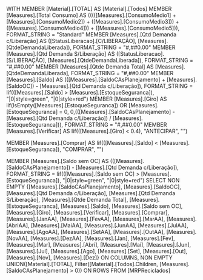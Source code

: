 WITH
MEMBER [Material].[TOTAL] AS
    [Material].[Todos]
MEMBER [Measures].[Total Consumo] AS
    (((([Measures].[ConsumoMedio1] + [Measures].[ConsumoMedio2]) + ([Measures].[ConsumoMedio3])) + ([Measures].[ConsumoMedio4])) + ([Measures].[ConsumoMedio5])), FORMAT_STRING = "Standard"
MEMBER [Measures].[Qtd Demanda c/Liberação] AS
    ([StatusLiberacao].[C/LIBERAÇÃO], [Measures].[QtdeDemandaLiberada]), FORMAT_STRING = "#,##0.00"
MEMBER [Measures].[Qtd Demanda S/Liberação] AS
    ([StatusLiberacao].[S/LIBERAÇÃO], [Measures].[QtdeDemandaLiberada]), FORMAT_STRING = "#,##0.00"
MEMBER [Measures].[Qtde Demanda Total] AS
    [Measures].[QtdeDemandaLiberada], FORMAT_STRING = "#,##0.00"
MEMBER [Measures].[Saldo] AS
    (([Measures].[SaldoCAsPlanejamento] + [Measures].[SaldoOC]) - [Measures].[Qtd Demanda c/Liberação]), FORMAT_STRING = Iif(([Measures].[Saldo] > [Measures].[EstoqueSeguranca]), "|0|style=green", "|0|style=red")
MEMBER [Measures].[Giro] AS
    iif(IsEmpty([Measures].[EstoqueSeguranca]) OR [Measures].[EstoqueSeguranca] = 0, 0,(([Measures].[SaldoCAsPlanejamento] - [Measures].[Qtd Demanda c/Liberação]) / [Measures].[EstoqueSeguranca])), FORMAT_STRING = "#,##0.00"
MEMBER [Measures].[Verificar] AS
    Iif(([Measures].[Giro] < 0.4), "ANTECIPAR", "")

MEMBER [Measures].[Comprar] AS
    Iif(([Measures].[Saldo] < [Measures].[EstoqueSeguranca]), "COMPRAR", "")

MEMBER [Measures].[Saldo sem OC] AS
    (([Measures].[SaldoCAsPlanejamento]) - [Measures].[Qtd Demanda c/Liberação]), FORMAT_STRING = Iif(([Measures].[Saldo sem OC] > [Measures].[EstoqueSeguranca]), "|0|style=green", "|0|style=red")
SELECT
NON EMPTY {[Measures].[SaldoCAsPlanejamento], [Measures].[SaldoOC], [Measures].[Qtd Demanda c/Liberação], [Measures].[Qtd Demanda S/Liberação], [Measures].[Qtde Demanda Total], [Measures].[EstoqueSeguranca], [Measures].[Saldo], [Measures].[Saldo sem OC], [Measures].[Giro], [Measures].[Verificar], [Measures].[Comprar], [Measures].[JanAA], [Measures].[FevAA], [Measures].[MarAA], [Measures].[AbriAA], [Measures].[MaiAA], [Measures].[JunAA], [Measures].[JulAA], [Measures].[AgoAA], [Measures].[SetAA], [Measures].[OutAA], [Measures].[NovAA], [Measures].[DezAA], [Measures].[Jan], [Measures].[Fev], [Measures].[Mar], [Measures].[Abri], [Measures].[Mai], [Measures].[Jun], [Measures].[Jul], [Measures].[Ago], [Measures].[Set], [Measures].[Out], [Measures].[Nov], [Measures].[Dez]} ON COLUMNS,
NON EMPTY UNION([Material].[TOTAL], Filter([Material].[Todos].Children, [Measures].[SaldoCAsPlanejamento] > 0)) ON ROWS
FROM [MRPReciclados]

